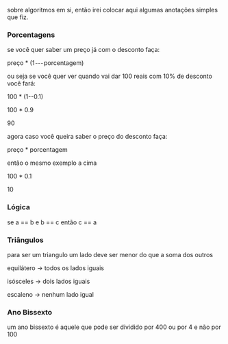 





sobre algoritmos em si, então irei colocar aqui algumas anotações
simples que fiz.








### Porcentagens

se você quer saber um preço já com o desconto faça:

preço \* (1 --- porcentagem)

ou seja se você quer ver quando vai dar 100 reais com 10% de desconto
você fará:

100 \* (1--0.1)

100 \* 0.9

90

agora caso você queira saber o preço do desconto faça:

preço \* porcentagem

então o mesmo exemplo a cima

100 \* 0.1

10








### Lógica

se a == b e b == c então c == a








### Triângulos

para ser um triangulo um lado deve ser menor do que a soma dos outros

equilátero → todos os lados iguais

isósceles → dois lados iguais

escaleno → nenhum lado igual








### Ano Bissexto

um ano bissexto é aquele que pode ser dividido por 400 ou por 4 e não
por 100


